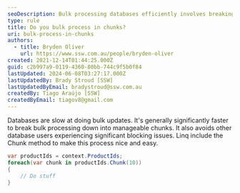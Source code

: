```yaml
---
seoDescription: Bulk processing databases efficiently involves breaking down updates into manageable chunks, reducing slowdowns and blocking issues for other users.
type: rule
title: Do you bulk process in chunks?
uri: bulk-process-in-chunks
authors:
  - title: Bryden Oliver
    url: https://www.ssw.com.au/people/bryden-oliver
created: 2021-12-14T01:44:25.000Z
guid: c2b997a9-0119-4360-80bb-744c9f5b0f84
lastUpdated: 2024-06-08T03:27:17.000Z
lastUpdatedBy: Brady Stroud [SSW]
lastUpdatedByEmail: bradystroud@ssw.com.au
createdBy: Tiago Araújo [SSW]
createdByEmail: tiagov8@gmail.com
---
```


Databases are slow at doing bulk updates. It's generally significantly faster to break bulk processing down into manageable chunks. It also avoids other database users experiencing significant blocking issues.
Linq include the Chunk method to make this process nice and easy.

```cs
var productIds = context.ProductIds;
foreach(var chunk in productIds.Chunk(10))
{
    // Do stuff
}
```
